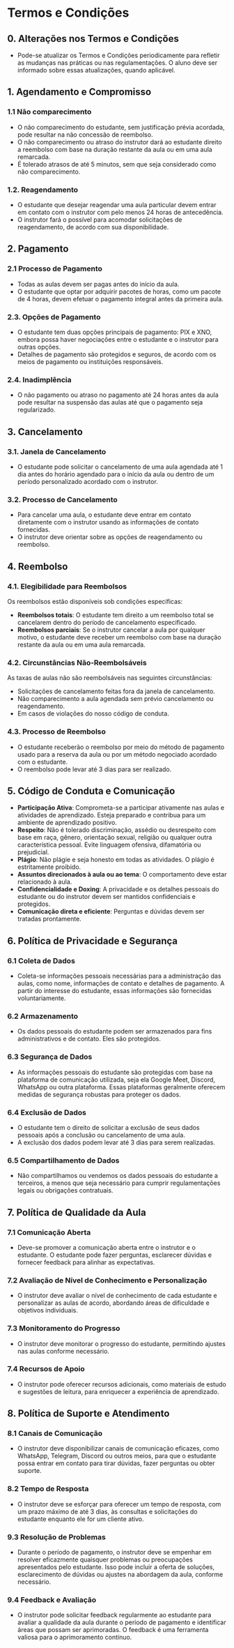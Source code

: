 # Termos e Condições

## 0. Alterações nos Termos e Condições

* Pode-se atualizar os Termos e Condições periodicamente para refletir as mudanças nas práticas ou nas regulamentações. O aluno deve ser informado sobre essas atualizações, quando aplicável.

## 1. Agendamento e Compromisso

### 1.1 Não comparecimento

* O não comparecimento do estudante, sem justificação prévia acordada, pode resultar na não concessão de reembolso.
* O não comparecimento ou atraso do instrutor dará ao estudante direito a reembolso com base na duração restante da aula ou em uma aula remarcada.
* É tolerado atrasos de até 5 minutos, sem que seja considerado como não comparecimento.

### 1.2. Reagendamento

* O estudante que desejar reagendar uma aula particular devem entrar em contato com o instrutor com pelo menos 24 horas de antecedência.
* O instrutor fará o possível para acomodar solicitações de reagendamento, de acordo com sua disponibilidade.

## 2. Pagamento

### 2.1 Processo de Pagamento

* Todas as aulas devem ser pagas antes do início da aula.
* O estudante que optar por adquirir pacotes de horas, como um pacote de 4 horas, devem efetuar o pagamento integral antes da primeira aula.

### 2.3. Opções de Pagamento

* O estudante tem duas opções principais de pagamento: PIX e XNO, embora possa haver negociações entre o estudante e o instrutor para outras opções.
* Detalhes de pagamento são protegidos e seguros, de acordo com os meios de pagamento ou instituições responsáveis.

### 2.4. Inadimplência

* O não pagamento ou atraso no pagamento até 24 horas antes da aula pode resultar na suspensão das aulas até que o pagamento seja regularizado.

## 3. Cancelamento

### 3.1. Janela de Cancelamento

* O estudante pode solicitar o cancelamento de uma aula agendada até 1 dia antes do horário agendado para o início da aula ou dentro de um período personalizado acordado com o instrutor.

### 3.2. Processo de Cancelamento

* Para cancelar uma aula, o estudante deve entrar em contato diretamente com o instrutor usando as informações de contato fornecidas.
* O instrutor deve orientar sobre as opções de reagendamento ou reembolso.

## 4. Reembolso

### 4.1. Elegibilidade para Reembolsos

Os reembolsos estão disponíveis sob condições específicas:

* **Reembolsos totais**: O estudante tem direito a um reembolso total se cancelarem dentro do período de cancelamento especificado.
* **Reembolsos parciais**: Se o instrutor cancelar a aula por qualquer motivo, o estudante deve receber um reembolso com base na duração restante da aula ou em uma aula remarcada.

### 4.2. Circunstâncias Não-Reembolsáveis

As taxas de aulas não são reembolsáveis nas seguintes circunstâncias:

* Solicitações de cancelamento feitas fora da janela de cancelamento.
* Não comparecimento a aula agendada sem prévio cancelamento ou reagendamento.
* Em casos de violações do nosso código de conduta.

### 4.3. Processo de Reembolso

* O estudante receberão o reembolso por meio do método de pagamento usado para a reserva da aula ou por um método negociado acordado com o estudante.
* O reembolso pode levar até 3 dias para ser realizado.

## 5. Código de Conduta e Comunicação

* **Participação Ativa**: Comprometa-se a participar ativamente nas aulas e atividades de aprendizado. Esteja preparado e contribua para um ambiente de aprendizado positivo.
* **Respeito**: Não é tolerado discriminação, assédio ou desrespeito com base em raça, gênero, orientação sexual, religião ou qualquer outra característica pessoal. Evite linguagem ofensiva, difamatória ou prejudicial.
* **Plágio**: Não plágie e seja honesto em todas as atividades. O plágio é estritamente proibido.
* **Assuntos direcionados à aula ou ao tema**: O comportamento deve estar relacionado à aula.
* **Confidencialidade e Doxing**: A privacidade e os detalhes pessoais do estudante ou do instrutor devem ser mantidos confidenciais e protegidos.
* **Comunicação direta e eficiente**: Perguntas e dúvidas devem ser tratadas prontamente.

## 6. Política de Privacidade e Segurança

### 6.1 Coleta de Dados

* Coleta-se informações pessoais necessárias para a administração das aulas, como nome, informações de contato e detalhes de pagamento. A partir do interesse do estudante, essas informações são fornecidas voluntariamente.

### 6.2 Armazenamento

* Os dados pessoais do estudante podem ser armazenados para fins administrativos e de contato. Eles são protegidos.

### 6.3 Segurança de Dados

* As informações pessoais do estudante são protegidas com base na plataforma de comunicação utilizada, seja ela Google Meet, Discord, WhatsApp ou outra plataforma. Essas plataformas geralmente oferecem medidas de segurança robustas para proteger os dados.

### 6.4 Exclusão de Dados

* O estudante tem o direito de solicitar a exclusão de seus dados pessoais após a conclusão ou cancelamento de uma aula.
* A exclusão dos dados podem levar até 3 dias para serem realizadas.

### 6.5 Compartilhamento de Dados

* Não compartilhamos ou vendemos os dados pessoais do estudante a terceiros, a menos que seja necessário para cumprir regulamentações legais ou obrigações contratuais.

## 7. Política de Qualidade da Aula

### 7.1 Comunicação Aberta

* Deve-se promover a comunicação aberta entre o instrutor e o estudante. O estudante pode fazer perguntas, esclarecer dúvidas e fornecer feedback para alinhar as expectativas.

###  7.2 Avaliação de Nível de Conhecimento e Personalização

* O instrutor deve avaliar o nível de conhecimento de cada estudante e personalizar as aulas de acordo, abordando áreas de dificuldade e objetivos individuais.

### 7.3 Monitoramento do Progresso

* O instrutor deve monitorar o progresso do estudante, permitindo ajustes nas aulas conforme necessário.

### 7.4 Recursos de Apoio

* O instrutor pode oferecer recursos adicionais, como materiais de estudo e sugestões de leitura, para enriquecer a experiência de aprendizado.

## 8. Política de Suporte e Atendimento

### 8.1 Canais de Comunicação

* O instrutor deve disponibilizar canais de comunicação eficazes, como WhatsApp, Telegram, Discord ou outros meios, para que o estudante possa entrar em contato para tirar dúvidas, fazer perguntas ou obter suporte.

### 8.2 Tempo de Resposta

* O instrutor deve se esforçar para oferecer um tempo de resposta, com um prazo máximo de até 3 dias, às consultas e solicitações do estudante enquanto ele for um cliente ativo.

### 9.3 Resolução de Problemas

* Durante o período de pagamento, o instrutor deve se empenhar em resolver eficazmente quaisquer problemas ou preocupações apresentados pelo estudante. Isso pode incluir a oferta de soluções, esclarecimento de dúvidas ou ajustes na abordagem da aula, conforme necessário.

### 9.4 Feedback e Avaliação

* O instrutor pode solicitar feedback regularmente ao estudante para avaliar a qualidade da aula durante o período de pagamento e identificar áreas que possam ser aprimoradas. O feedback é uma ferramenta valiosa para o aprimoramento contínuo.
